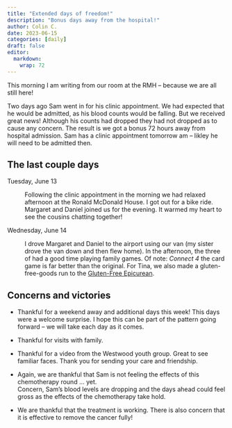```yaml
---
title: "Extended days of freedom!"
description: "Bonus days away from the hospital!"
author: Colin C.
date: 2023-06-15
categories: [daily]
draft: false
editor: 
  markdown: 
    wrap: 72
---
```


This morning I am writing from our room at the RMH -- because we are all
still here!

Two days ago Sam went in for his clinic appointment. We had expected
that he would be admitted, as his blood counts would be falling. But we
received great news! Although his counts had dropped they had not
dropped as to cause any concern. The result is we got a bonus 72 hours
away from hospital admission. Sam has a clinic appointment tomorrow am
-- likley he will need to be admitted then.

## The last couple days

Tuesday, June 13

:   Following the clinic appointment in the morning we had relaxed
    afternoon at the Ronald McDonald House. I got out for a bike ride.
    Margaret and Daniel joined us for the evening. It warmed my heart to
    see the cousins chatting together!

Wednesday, June 14

:   I drove Margaret and Daniel to the airport using our van (my sister
    drove the van down and then flew home). In the afternoon, the three
    of had a good time playing family games. Of note: *Connect 4* the
    card game is far better than the original. For Tina, we also made a
    gluten-free-goods run to the [Gluten-Free
    Epicurean](https://www.glutenfreeepicurean.ca).

## Concerns and victories

-   Thankful for a weekend away and additional days this week! This days
    were a welcome surprise. I hope this can be part of the pattern
    going forward -- we will take each day as it comes.

-   Thankful for visits with family.

-   Thankful for a video from the Westwood youth group. Great to see
    familiar faces. Thank you for sending your care and friendship.

-   Again, we are thankful that Sam is not feeling the effects of this
    chemotherapy round ... yet.\
    Concern, Sam's blood levels are dropping and the days ahead could
    feel gross as the effects of the chemotherapy take hold.

-   We are thankful that the treatment is working. There is also concern
    that it is effective to remove the cancer fully!
